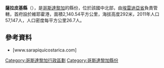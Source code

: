 '''薩拉皮基縣'''（{{lang-es|Cantón de Sarapiquí}}），是[[哥斯達黎加|哥斯達黎加]]的縣份，位於該國中北部，由[[埃雷迪亞省|埃雷迪亞省]]負責管轄，首府設於維耶霍港，面積2,140.54平方公里，海拔高度292米，2011年人口57,147人，人口密度每平方公里26.7人。

==參考資料==
* [www.sarapiquicostarica.com]

{{哥斯達黎加省份}}
[[Category:哥斯達黎加行政區劃|Category:哥斯達黎加行政區劃]]
[[Category:哥斯達黎加縣份|Category:哥斯達黎加縣份]]